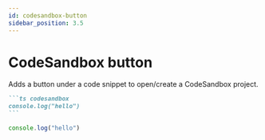 ```yaml
---
id: codesandbox-button
sidebar_position: 3.5
---
```


# CodeSandbox button

Adds a button under a code snippet to open/create a CodeSandbox project.

````md
```ts codesandbox
console.log("hello")
```
````

```ts codesandbox
console.log("hello")
```